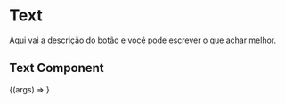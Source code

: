 

<Meta title="Components/Text" component={Text} />

# Text

Aqui vai a descrição do botão e você pode escrever o que achar melhor.

<ArgsTable of={Text} />

## Text Component

<Canvas>
  <Story name="Text Component" args={{ children: "Texto" }}>
    {(args) => <Text {...args} />}
  </Story>
</Canvas>
